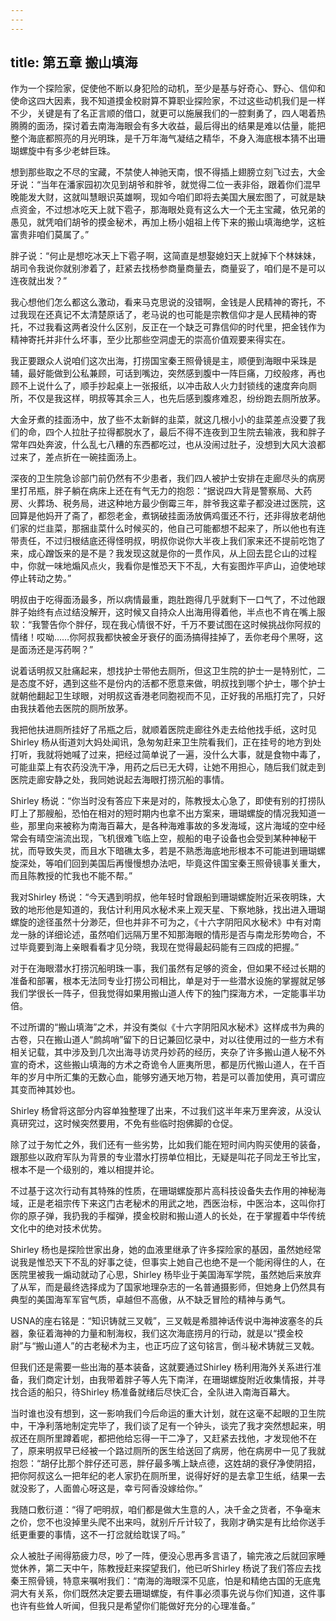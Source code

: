 ```yaml
---
---
---
```

title: 第五章 搬山填海
---




作为一个探险家，促使他不断以身犯险的动机，至少是基与好奇心、野心、信仰和使命这四大因素，我不知道摸金校尉算不算职业探险家，不过这些动机我们是一样不少，关键是有了名正言顺的借口，就更可以施展我们的一腔剩勇了，四人喝着热腾腾的面汤，探讨着去南海海眼会有多大收益，最后得出的结果是难以估量，能把整个海底都照亮的月光明珠，是千万年海气凝结之精华，不身入海底根本猜不出珊瑚螺旋中有多少老蚌巨珠。

想到那些取之不尽的宝藏，不禁使人神驰天南，恨不得插上翅膀立刻飞过去，大金牙说：“当年在潘家园初次见到胡爷和胖爷，就觉得二位一表非俗，跟着你们混早晚能发大财，这就叫慧眼识英雄啊，现如今咱们即将去美国大展宏图了，可就是缺点资金，不过想冰吃天上就下雹子，那海眼处竟有这么大一个无主宝藏，依兄弟的愚见，就凭咱们胡爷的摸金秘术，再加上杨小姐祖上传下来的搬山填海绝学，这桩富贵非咱们莫属了。”

胖子说：“何止是想吃冰天上下雹子啊，这简直是想娶媳妇天上就掉下个林妹妹，胡司令我说你就别渗着了，赶紧去找杨参商量商量去，商量妥了，咱们是不是可以连夜就出发？”

我心想他们怎么都这么激动，看来马克思说的没错啊，金钱是人民精神的寄托，不过我现在还真记不太清楚原话了，老马说的也可能是宗教信仰才是人民精神的寄托，不过我看这两者没什么区别，反正在一个缺乏可靠信仰的时代里，把金钱作为精神寄托并非什么坏事，至少比那些空洞虚无的崇高价值观要来得实在。

我正要跟众人说咱们这次出海，打捞国宝秦王照骨镜是主，顺便到海眼中采珠是辅，最好能做到公私兼顾，可话到嘴边，突然感到腹中一阵巨痛，刀绞般疼，再也顾不上说什么了，顺手抄起桌上一张报纸，以冲击敌人火力封锁线的速度奔向厕所，不仅是我这样，明叔等其余三人，也先后感到腹疼难忍，纷纷跑去厕所放茅。

大金牙煮的挂面汤中，放了些不太新鲜的韭菜，就这几根小小的韭菜差点没要了我们的命，四个人拉肚子拉得都脱水了，最后不得不连夜到卫生院去输液，我和胖子常年四处奔波，什么乱七八糟的东西都吃过，也从没闹过肚子，没想到大风大浪都过来了，差点折在一碗挂面汤上。

深夜的卫生院急诊部门前仍然有不少患者，我们四人被护士安排在走廊尽头的病房里打吊瓶，胖子躺在病床上还在有气无力的抱怨：“据说四大背是警察局、大药房、火葬场、税务局，进这种地方最少倒霉三年，胖爷我这辈子都没进过医院，这回算是他妈开了斋了，都怨老金，煮锅破挂面汤放俩鸡蛋还不行，还非得放老胡他们家的烂韭菜，那捆韭菜什么时候买的，他自己可能都想不起来了，所以他也有连带责任，不过归根结底还得怪明叔，明叔你说你大半夜上我们家来还不提前吃饱了来，成心蹭饭来的是不是？我发现这就是你的一贯作风，从上回去昆仑山的过程中，你就一味地煽风点火，我看你是惟恐天下不乱，大有妄图炸平庐山，迫使地球停止转动之势。”

明叔由于吃得面汤最多，所以病情最重，跑肚跑得几乎就剩下一口气了，不过他跟胖子始终有点过结没解开，这时候又自持众人出海用得着他，半点也不肯在嘴上服软：“我警告你个胖仔，现在我心情很不好，千万不要试图在这时候挑战你阿叔的情绪！哎呦……你阿叔我都快被金牙衰仔的面汤搞得挂掉了，丢你老母个黑呀，这是面汤还是泻药啊？”

说着话明叔又肚痛起来，想找护士带他去厕所，但这卫生院的护士一是特别忙，二是态度不好，遇到这些不是份内的活都不愿意来做，明叔找到哪个护士，哪个护士就朝他翻起卫生球眼，对明叔这香港老同胞视而不见，正好我的吊瓶打完了，只好由我扶着他去医院的厕所放茅。

我把他扶进厕所挂好了吊瓶之后，就顺着医院走廊往外走去给他找手纸，这时见Shirley 杨从街道刘大妈处闻讯，急匆匆赶来卫生院看我们，正在挂号的地方到处打听，我就将她喊了过来，把经过简单说了一遍，没什么大事，就是食物中毒了，可能韭菜上有农药没洗干净，用药之后已无大碍，让她不用担心，随后我们就走到医院走廊安静之处，我同她说起去海眼打捞沉船的事情。

Shirley 杨说：“你当时没有答应下来是对的，陈教授太心急了，即使有别的打捞队盯上了那艘船，恐怕在相对的短时期内也拿不出方案来，珊瑚螺旋的情况我知道一些，那里向来被称为南海百幕大，是各种海难事故的多发海域，这片海域的空中经常会有晴空湍流出现，飞机很难飞临上空，舰船的电子设备也会受到某种神秘干扰，而导致失灵，而且水下暗礁太多，若是不熟悉海底地形根本不可能进到珊瑚螺旋深处，等咱们回到美国后再慢慢想办法吧，毕竟这件国宝秦王照骨镜事关重大，而且陈教授的忙我也不能不帮。”

我对Shirley 杨说：“今天遇到明叔，他年轻时曾跟船到珊瑚螺旋附近采夜明珠，大致的地形他是知道的，我估计利用风水秘术来上观天星、下察地脉，找出进入珊瑚螺旋的途径虽然十分渺茫，但也并非不可为之，《十六字阴阳风水秘术》中有对南龙一脉的详细论述，虽然咱们远隔万里不知那海眼的情形是否与南龙形势吻合，不过毕竟要到海上亲眼看看才见分晓，我现在觉得最起码能有三四成的把握。”

对于在海眼潜水打捞沉船明珠一事，我们虽然有足够的资金，但如果不经过长期的准备和部署，根本无法同专业打捞公司相比，单是对于一些潜水设施的掌握就足够我们学很长一阵子，但我觉得如果用搬山道人传下的独门探海方术，一定能事半功倍。

不过所谓的“搬山填海”之术，并没有类似《十六字阴阳风水秘术》这样成书为典的古卷，只在搬山道人“鹧鸪哨”留下的日记兼回忆录中，对以往使用过的一些方术有相关记载，其中涉及到几次出海寻访灵丹妙药的经历，夹杂了许多搬山道人秘不外宣的奇术，这些搬山填海的方术之奇诡令人匪夷所思，都是历代搬山道人，在千百年的岁月中所汇集的无数心血，能够穷通天地万物，若是可以善加使用，真可谓应其变而神其妙也。

Shirley 杨曾将这部分内容单独整理了出来，不过我们这半年来万里奔波，从没认真研究过，这时候突然要用，不免有些临时抱佛脚的仓促。

除了过于匆忙之外，我们还有一些劣势，比如我们能在短时间内购买使用的装备，跟那些以政府军队为背景的专业潜水打捞单位相比，无疑是叫花子同龙王爷比宝，根本不是一个级别的，难以相提并论。

不过基于这次行动有其特殊的性质，在珊瑚螺旋那片高科技设备失去作用的神秘海域，正是老祖宗传下来这门古老秘术的用武之地，西医治标，中医治本，这叫你打你的原子弹，我扔我的手榴弹，摸金校尉和搬山道人的长处，在于掌握着中华传统文化中的绝对技术优势。

Shirley 杨也是探险世家出身，她的血液里继承了许多探险家的基因，虽然她经常说我是惟恐天下不乱的好事之徒，但事实上她自己也绝不是一个能闲得住的人，在医院里被我一煽动就动了心思，Shirley 杨毕业于美国海军学院，虽然她后来放弃了从军，而是最终选择成为了国家地理杂志的一名普通摄影师，但她身上仍然具有典型的美国海军军官气质，卓越但不高傲，从不缺乏冒险的精神与勇气。

USNA的座右铭是：“知识铸就三叉戟”，三叉戟是希腊神话传说中海神波塞冬的兵器，象征着海神的力量和制海权，我们这次海底捞月的行动，就是以“摸金校尉”与“搬山道人”的古老秘术为主，也正巧应了这句铭言，倒斗秘术铸就三叉戟。

但我们还是需要一些出海的基本装备，这就要通过Shirley 杨利用海外关系进行准备，我们商定计划，由我带着胖子等人先下南洋，在珊瑚螺旋附近收集情报，并寻找合适的船只，待Shirley 杨准备就绪后尽快汇合，全队进入南海百幕大。

当时谁也没有想到，这一影响我们今后命运的重大计划，就在这毫不起眼的卫生院中，干净利落地制定完毕了，我们谈了足有一个钟头，谈完了我才突然想起来，明叔还在厕所里蹲着呢，都把他给忘得一干二净了，又赶紧去找他，才发现他不在了，原来明叔早已经被一个路过厕所的医生给送回了病房，他在病房中一见了我就抱怨：“胡仔比那个胖仔还可恶，胖仔最多嘴上缺点德，这姓胡的衰仔净使阴招，把你阿叔这么一把年纪的老人家扔在厕所里，说得好好的是去拿卫生纸，结果一去就没影了，人面兽心呀这是，幸亏阿香没嫁给你。”

我随口敷衍道：“得了吧明叔，咱们都是做大生意的人，决千金之货者，不争毫末之价，您不也没掉里头爬不出来吗，就别斤斤计较了，我刚才确实是有比给你送手纸更重要的事情，这不一打岔就给耽误了吗。”

众人被肚子闹得筋疲力尽，吵了一阵，便没心思再多言语了，输完液之后就回家睡觉休养，第二天中午，陈教授赶来探望我们，他已听Shirley 杨说了我们答应去找秦王照骨镜，特意来嘱咐我们：“南海的海眼深不见底，怕是和精绝古国的无底鬼洞大有关系，你们既然决定要去珊瑚螺旋，有件事必须事先说与你们知道，这件事也许有些耸人听闻，但我只是希望你们能做好充分的心理准备。”